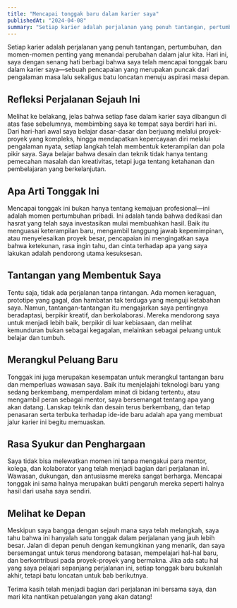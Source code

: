 ```yaml
---
title: "Mencapai tonggak baru dalam karier saya"
publishedAt: "2024-04-08"
summary: "Setiap karier adalah perjalanan yang penuh tantangan, pertumbuhan, dan momen-momen penting yang menandai perubahan dalam jalur kita."
---
```


Setiap karier adalah perjalanan yang penuh tantangan, pertumbuhan, dan momen-momen penting yang menandai perubahan dalam jalur kita. Hari ini, saya dengan senang hati berbagi bahwa saya telah mencapai tonggak baru dalam karier saya—sebuah pencapaian yang merupakan puncak dari pengalaman masa lalu sekaligus batu loncatan menuju aspirasi masa depan.

## Refleksi Perjalanan Sejauh Ini

Melihat ke belakang, jelas bahwa setiap fase dalam karier saya dibangun di atas fase sebelumnya, membimbing saya ke tempat saya berdiri hari ini. Dari hari-hari awal saya belajar dasar-dasar dan berjuang melalui proyek-proyek yang kompleks, hingga mendapatkan kepercayaan diri melalui pengalaman nyata, setiap langkah telah membentuk keterampilan dan pola pikir saya. Saya belajar bahwa desain dan teknik tidak hanya tentang pemecahan masalah dan kreativitas, tetapi juga tentang ketahanan dan pembelajaran yang berkelanjutan.

## Apa Arti Tonggak Ini

Mencapai tonggak ini bukan hanya tentang kemajuan profesional—ini adalah momen pertumbuhan pribadi. Ini adalah tanda bahwa dedikasi dan hasrat yang telah saya investasikan mulai membuahkan hasil. Baik itu menguasai keterampilan baru, mengambil tanggung jawab kepemimpinan, atau menyelesaikan proyek besar, pencapaian ini mengingatkan saya bahwa ketekunan, rasa ingin tahu, dan cinta terhadap apa yang saya lakukan adalah pendorong utama kesuksesan.

## Tantangan yang Membentuk Saya

Tentu saja, tidak ada perjalanan tanpa rintangan. Ada momen keraguan, prototipe yang gagal, dan hambatan tak terduga yang menguji ketabahan saya. Namun, tantangan-tantangan itu mengajarkan saya pentingnya beradaptasi, berpikir kreatif, dan berkolaborasi. Mereka mendorong saya untuk menjadi lebih baik, berpikir di luar kebiasaan, dan melihat kemunduran bukan sebagai kegagalan, melainkan sebagai peluang untuk belajar dan tumbuh.

## Merangkul Peluang Baru

Tonggak ini juga merupakan kesempatan untuk merangkul tantangan baru dan memperluas wawasan saya. Baik itu menjelajahi teknologi baru yang sedang berkembang, memperdalam minat di bidang tertentu, atau mengambil peran sebagai mentor, saya bersemangat tentang apa yang akan datang. Lanskap teknik dan desain terus berkembang, dan tetap penasaran serta terbuka terhadap ide-ide baru adalah apa yang membuat jalur karier ini begitu memuaskan.

## Rasa Syukur dan Penghargaan

Saya tidak bisa melewatkan momen ini tanpa mengakui para mentor, kolega, dan kolaborator yang telah menjadi bagian dari perjalanan ini. Wawasan, dukungan, dan antusiasme mereka sangat berharga. Mencapai tonggak ini sama halnya merupakan bukti pengaruh mereka seperti halnya hasil dari usaha saya sendiri.

## Melihat ke Depan

Meskipun saya bangga dengan sejauh mana saya telah melangkah, saya tahu bahwa ini hanyalah satu tonggak dalam perjalanan yang jauh lebih besar. Jalan di depan penuh dengan kemungkinan yang menarik, dan saya bersemangat untuk terus mendorong batasan, mempelajari hal-hal baru, dan berkontribusi pada proyek-proyek yang bermakna. Jika ada satu hal yang saya pelajari sepanjang perjalanan ini, setiap tonggak baru bukanlah akhir, tetapi batu loncatan untuk bab berikutnya.

Terima kasih telah menjadi bagian dari perjalanan ini bersama saya, dan mari kita nantikan petualangan yang akan datang!